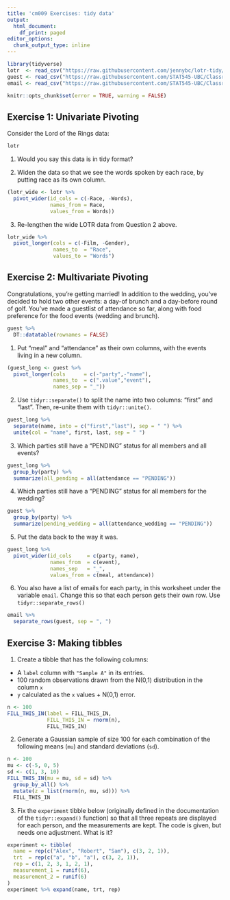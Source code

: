 ```yaml
---
title: 'cm009 Exercises: tidy data'
output:
  html_document:
    df_print: paged
editor_options:
  chunk_output_type: inline
---
```


```r
library(tidyverse)
lotr  <- read_csv("https://raw.githubusercontent.com/jennybc/lotr-tidy/master/data/lotr_tidy.csv")
guest <- read_csv("https://raw.githubusercontent.com/STAT545-UBC/Classroom/master/data/wedding/attend.csv")
email <- read_csv("https://raw.githubusercontent.com/STAT545-UBC/Classroom/master/data/wedding/emails.csv")
```

<!---The following chunk allows errors when knitting--->

```r
knitr::opts_chunk$set(error = TRUE, warning = FALSE)
```

## Exercise 1: Univariate Pivoting

Consider the Lord of the Rings data:

```r
lotr
```

1. Would you say this data is in tidy format?

2. Widen the data so that we see the words spoken by each race, by putting race as its own column.

```r
(lotr_wide <- lotr %>% 
  pivot_wider(id_cols = c(-Race, -Words), 
              names_from = Race, 
              values_from = Words))
```

3. Re-lengthen the wide LOTR data from Question 2 above.

```r
lotr_wide %>% 
  pivot_longer(cols = c(-Film, -Gender),
               names_to  = "Race", 
               values_to = "Words")
```

## Exercise 2: Multivariate Pivoting

Congratulations, you're getting married! In addition to the wedding, you've decided to hold two other events: a day-of brunch and a day-before round of golf.  You've made a guestlist of attendance so far, along with food preference for the food events (wedding and brunch).

```r
guest %>% 
  DT::datatable(rownames = FALSE)
```

1. Put "meal" and "attendance" as their own columns, with the events living in a new column.

```r
(guest_long <- guest %>% 
  pivot_longer(cols      = c(-"party",-"name"), 
               names_to  = c(".value","event"),
               names_sep = "_"))
```

2. Use `tidyr::separate()` to split the name into two columns: "first" and "last". Then, re-unite them with `tidyr::unite()`.

```r
guest_long %>% 
  separate(name, into = c("first","last"), sep = " ") %>% 
  unite(col = "name", first, last, sep = " ")
```

3. Which parties still have a "PENDING" status for all members and all events?

```r
guest_long %>% 
  group_by(party) %>% 
  summarize(all_pending = all(attendance == "PENDING"))
```

4. Which parties still have a "PENDING" status for all members for the wedding?

```r
guest %>% 
  group_by(party) %>% 
  summarize(pending_wedding = all(attendance_wedding == "PENDING"))
```


5. Put the data back to the way it was.

```r
guest_long %>% 
  pivot_wider(id_cols     = c(party, name), 
              names_from  = c(event), 
              names_sep   = "_", 
              values_from = c(meal, attendance))
```

6. You also have a list of emails for each party, in this worksheet under the variable `email`. Change this so that each person gets their own row. Use `tidyr::separate_rows()`

```r
email %>% 
  separate_rows(guest, sep = ", ")
```


## Exercise 3: Making tibbles

1. Create a tibble that has the following columns:

- A `label` column with `"Sample A"` in its entries.
- 100 random observations drawn from the N(0,1) distribution in the column `x`
- `y` calculated as the `x` values + N(0,1) error. 

```r
n <- 100
FILL_THIS_IN(label = FILL_THIS_IN,
             FILL_THIS_IN = rnorm(n),
             FILL_THIS_IN)
```


2. Generate a Gaussian sample of size 100 for each combination of the following means (`mu`) and standard deviations (`sd`).

```r
n <- 100
mu <- c(-5, 0, 5)
sd <- c(1, 3, 10)
FILL_THIS_IN(mu = mu, sd = sd) %>% 
  group_by_all() %>% 
  mutate(z = list(rnorm(n, mu, sd))) %>% 
  FILL_THIS_IN
```

3. Fix the `experiment` tibble below (originally defined in the documentation of the `tidyr::expand()` function) so that all three repeats are displayed for each person, and the measurements are kept. The code is given, but needs one adjustment. What is it?

```r
experiment <- tibble(
  name = rep(c("Alex", "Robert", "Sam"), c(3, 2, 1)),
  trt  = rep(c("a", "b", "a"), c(3, 2, 1)),
  rep = c(1, 2, 3, 1, 2, 1),
  measurement_1 = runif(6),
  measurement_2 = runif(6)
)
experiment %>% expand(name, trt, rep)
```


